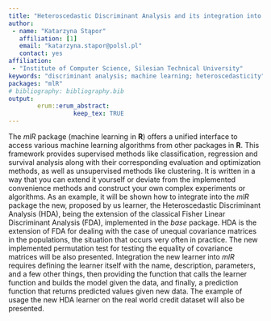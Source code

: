 ---
title: "Heteroscedastic Discriminant Analysis and its integration into 'mlR' package for uniform machine learning"
author:
 - name: "Katarzyna Stąpor"
   affiliation: [1]
   email: "katarzyna.stapor@polsl.pl"
   contact: yes
affiliation:
 - "Institute of Computer Science, Silesian Technical University"
keywords: "discriminant analysis; machine learning; heteroscedasticity"
packages: "mlR"
# bibliography: bibliography.bib
output:  
        erum::erum_abstract:
                  keep_tex: TRUE
---

The *mlR* package (machine learning in **R**) offers a unified interface to
access various machine learning algorithms from other packages in **R**.
This framework provides supervised methods like classification,
regression and survival analysis along with their corresponding
evaluation and optimization methods, as well as unsupervised methods
like clustering. It is written in a way that you can extend it yourself
or deviate from the implemented convenience methods and construct your
own complex experiments or algorithms. As an example, it will be shown
how to integrate into the *mlR* package the new, proposed by us learner,
the Heteroscedastic Discriminant Analysis (HDA), being the extension of
the classical Fisher Linear Discriminant Analysis (FDA), implemented in
the *base* package. HDA is the extension of FDA for dealing with the
case of unequal covariance matrices in the populations, the situation
that occurs very often in practice. The new implemented permutation test
for testing the equality of covariance matrices will be also presented.
Integration the new learner into *mlR* requires defining the learner
itself with the name, description, parameters, and a few other things,
then providing the function that calls the learner function and builds
the model given the data, and finally, a prediction function that
returns predicted values given new data. The example of usage the new
HDA learner on the real world credit dataset will also be presented.

<!--  -->
<!-- **References** -->
<!-- 1. Krzyśko M. (1990). Discriminant analysis, WNT, Warszawa (in Polish).
 2. Loog M., Duin R. (2002). Non-iterative heteroscedastic linear dimension reduction for two-class data: from Fisher to Chernoff. Proc. 4th Int. Workshop S+SSPR, pp. 508-517.
 3. Stąpor K. (2011). Classification methods in computer vision. PWN, Warszawa (in Polish).
 4. K.Stąpor, T. Smolarczyk, P. Fabian. Heteroscedastic discriminant analysis combined
 with feature selection for credit scoring. STATISTICS IN TRANSITION New Series, June 2016, v. 17. Nr 2, pp. 1-16
 5. B. Bischl et al. Machine Learning in R (mlR package): https://cran.r-project.org/-web/packages/mlr/index.html -->
